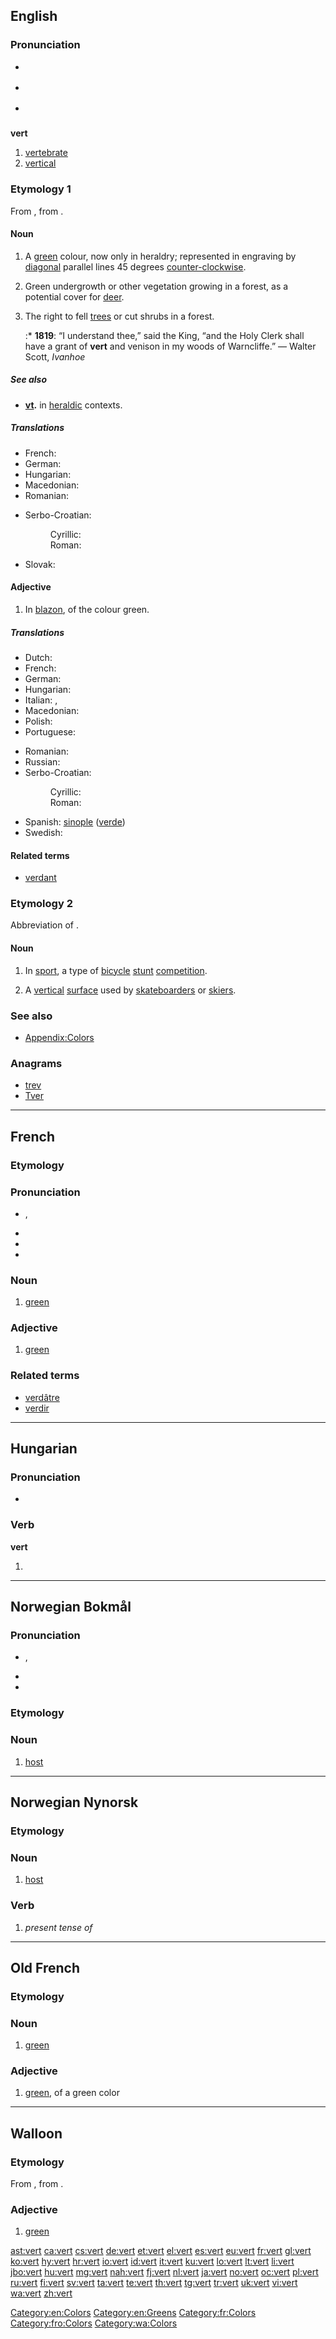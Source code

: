 ==English==
{{wikipedia}}

===Pronunciation===
* {{a|RP}} {{IPA|/vɜːt/}}
* {{a|US}} {{IPA|/vɝt/}}
* {{rhymes|ɜː(r)t}}

==={{abbreviation-old}}===
'''vert'''

# [[vertebrate]]
# [[vertical]]

===Etymology 1===
From {{etyl|fro|en}} {{term|vert|lang=fro}}, from {{etyl|la|en}} {{term|viridis|lang=la}}.

====Noun====
{{en-noun}}

# {{tincture}} A [[green]] colour, now only in heraldry; represented in engraving by [[diagonal]] parallel lines 45 degrees [[counter-clockwise]].
# {{archaic}} Green undergrowth or other vegetation growing in a forest, as a potential cover for [[deer]].
# {{archaic}} The right to fell [[trees]] or cut shrubs in a forest.
#:* '''1819''': “I understand thee,” said the King, “and the Holy Clerk shall have a grant of '''vert''' and venison in my woods of Warncliffe.” — Walter Scott, ''Ivanhoe''

=====See also=====
* '''[[vt]].''' in [[heraldic]] contexts.

=====Translations=====
{{trans-top|colour}}
* French: {{t+|fr|sinople}}
* German: {{t+|de|Grün}}
* Hungarian: {{t+|hu|zöld}}
* Macedonian: {{t-|mk|зелена|f|tr=zélena}}
* Romanian: {{t+|ro|verde}}
{{trans-mid}}
* Serbo-Croatian:
*: Cyrillic: {{t-|sh|зелена|f}}
*: Roman: {{t-|sh|zelena|f}}
* Slovak: {{t-|sk|zelená}}
{{trans-bottom}}

====Adjective====
{{en-adj}}

# {{tincture}} In [[blazon]], of the colour green.

=====Translations=====
{{trans-top|of green colour}}
* Dutch: {{t+|nl|groen}}
* French: {{t+|fr|sinople}}
* German: {{t+|de|grün}}
* Hungarian: {{t+|hu|zöld}}
* Italian: {{t+|it|verde}}, {{t+|it|sinopel}}
* Macedonian: {{t-|mk|зелен|m|tr=zélen}}
* Polish: {{t+|pl|zielony}}
* Portuguese: {{t-|pt|sinople}}
{{trans-mid}}
* Romanian: {{t+|ro|verde}}
* Russian: {{t+|ru|зеленый}}
* Serbo-Croatian:
*: Cyrillic: {{t-|sh|зелена|f}}
*: Roman: {{t-|sh|zelena|f}}
* Spanish: [[sinople]] ([[verde]])
* Swedish: {{t+|sv|grönt}}
{{trans-bottom}}

====Related terms====
* [[verdant]]

===Etymology 2===
Abbreviation of {{term|vertical}}.

====Noun====
{{en-noun}}

# {{colloquial}} In [[sport]], a type of [[bicycle]] [[stunt]] [[competition]].
# A [[vertical]] [[surface]] used by [[skateboard]]ers or [[skier]]s.

===See also===
* [[Appendix:Colors]]

===Anagrams===
* [[trev#English|trev]]
* [[Tver#English|Tver]]

[[Category:en:Colors]]
[[Category:en:Greens]]

----

==French==

===Etymology===
{{etyl|la|fr}} {{term|viridis|lang=la}}

===Pronunciation===
* {{IPA|lang=fr|[vɛːʁ]}}, {{X-SAMPA|/vE:R/}}
* {{audio|Fr-vert.ogg|audio}}
* {{homophones|lang=fr|ver|verre|verres|vers|verts|vair|vaire}}
* {{rhymes|ɛʁ|lang=fr}}

===Noun===
{{fr-noun|m}}

# [[green]]

===Adjective===
{{fr-adj}}

# [[green]]

===Related terms===
* [[verdâtre]]
* [[verdir]]

[[Category:fr:Colors]]

----

==Hungarian==

===Pronunciation===
* {{IPA|/ˈvɛrt/|lang=hu}}

===Verb===
'''vert'''

# {{hu-participle|ver|t}}

----

==Norwegian Bokmål==

===Pronunciation===
* {{IPA|lang=no|/ʋæʈ/}}, {{X-SAMPA|/v\{t`/}}
* {{homophones|hvert|verdt|vært|lang=nb}}
* {{rhymes|æʈ|lang=nb}}

===Etymology===
{{etyl|gml|nb}} {{term|wert|lang=gml}}

===Noun===
{{nb-noun-m1}}

# [[host]]

----

==Norwegian Nynorsk==

===Etymology===
{{etyl|gml|nn}} {{term|wert|lang=gml}}

===Noun===
{{nn-noun-m1}}

# [[host]]

===Verb===
{{nn-verb-form}}

# ''present tense of '''{{nn-inf|vert|/}}'''''

----

==Old French==

===Etymology===
{{etyl|la|fro}} {{term|viridis|lang=la}}

===Noun===
{{fro-noun|m|verz|verz|vert}}

# [[green]]

===Adjective===
{{head|fro|adjective|g=m|g2=f}}

# [[green]], of a green color

[[Category:fro:Colors]]

----

==Walloon==

===Etymology===
From {{etyl|fro|wa}} {{term|vert|lang=fro}}, from {{etyl|la|wa}} {{term|viridis|lang=la}}.

===Adjective===
{{head|wa|adjective}}

# [[green]]

[[Category:wa:Colors]]

[[ast:vert]]
[[ca:vert]]
[[cs:vert]]
[[de:vert]]
[[et:vert]]
[[el:vert]]
[[es:vert]]
[[eu:vert]]
[[fr:vert]]
[[gl:vert]]
[[ko:vert]]
[[hy:vert]]
[[hr:vert]]
[[io:vert]]
[[id:vert]]
[[it:vert]]
[[ku:vert]]
[[lo:vert]]
[[lt:vert]]
[[li:vert]]
[[jbo:vert]]
[[hu:vert]]
[[mg:vert]]
[[nah:vert]]
[[fj:vert]]
[[nl:vert]]
[[ja:vert]]
[[no:vert]]
[[oc:vert]]
[[pl:vert]]
[[ru:vert]]
[[fi:vert]]
[[sv:vert]]
[[ta:vert]]
[[te:vert]]
[[th:vert]]
[[tg:vert]]
[[tr:vert]]
[[uk:vert]]
[[vi:vert]]
[[wa:vert]]
[[zh:vert]]